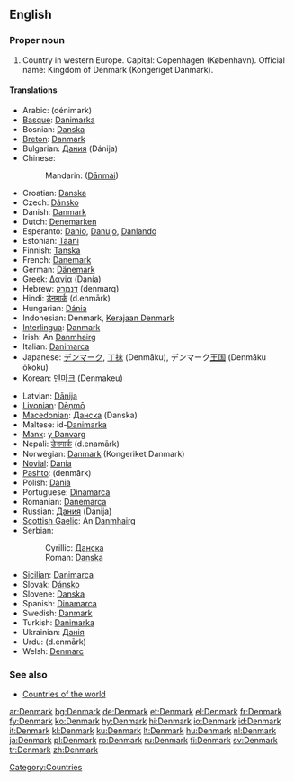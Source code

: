 {{wikipedia}}
==English==

===Proper noun===
{{en-proper noun}}

# Country in western Europe. Capital: Copenhagen (København). Official name: Kingdom of Denmark (Kongeriget Danmark).

====Translations====
{{top}}
*Arabic: {{ARchar|[[دانمارك]]}} (dénimark)
*[[Basque]]: [[Danimarka]]
*Bosnian: [[Danska#Bosnian|Danska]] {{f}}
*[[Breton]]: [[Danmark]]
*Bulgarian: [[Дания]] (Dánija) {{f}}
*Chinese:
*:Mandarin: {{zh-ts|丹麥|丹麦}} ([[Dānmài]])
*Croatian: [[Danska#Croatian|Danska]] {{f}}
*Czech: [[Dánsko]]
*Danish: [[Danmark]]
*Dutch: [[Denemarken]]
*Esperanto: [[Danio]], [[Danujo]], [[Danlando]]
*Estonian: [[Taani]]
*Finnish: [[Tanska]]
*French: [[Danemark]] {{m}}
*German: [[Dänemark]]
*Greek: [[Δανία]] (Danía) {{f}}
*Hebrew: [[דנמרק]] (denmarq)
*Hindi: [[डेनमार्क]] (d.enmārk)
*Hungarian: [[Dánia]]
*Indonesian: Denmark, [[Kerajaan Denmark]]
*[[Interlingua]]: [[Danmark]]
*Irish: An [[Danmhairg]] {{f}}
*Italian: [[Danimarca]]
*Japanese: [[デンマーク]], [[丁抹]] (Denmāku), デンマーク[[王国]] (Denmāku ōkoku)
*Korean: [[덴마크]] (Denmakeu)
{{mid}}
*Latvian: [[Dānija]] {{f}}
*[[Livonian]]: [[Dēņmō]]
*[[Macedonian]]: [[Данска]] (Danska) {{f}}
*Maltese: id-[[Danimarka]]
*[[Manx]]: [[y Danvarg]]
*Nepali: [[डेनमार्क]] (d.enamārk)
*Norwegian: [[Danmark]] (Kongeriket Danmark)
*[[Novial]]: [[Dania]]
*[[Pashto]]: {{PSchar|[[ډېنمارک]]}} (denmārk)
*Polish: [[Dania]] {{f}}
*Portuguese: [[Dinamarca]] {{f}}
*Romanian: [[Danemarca]] {{f}}
*Russian: [[Дания]] (Dánija) {{f}}
*[[Scottish Gaelic]]: An [[Danmhairg]] {{f}}
*Serbian:
*:Cyrillic: [[Данска#Serbian|Данска]] {{f}}
*:Roman: [[Danska#Serbian|Danska]] {{f}}
*[[Sicilian]]: [[Danimarca#Sicilian|Danimarca]] {{f}}
*Slovak: [[Dánsko]]
*Slovene: [[Danska#Slovene|Danska]] {{f}}
*Spanish: [[Dinamarca]] {{f}}
*Swedish: [[Danmark]]
*Turkish: [[Danimarka]]
*Ukrainian: [[Данія]] {{f}}
*Urdu: {{URchar|[[ڈنمارک]]}} (d.enmārk)
*Welsh: [[Denmarc]] {{f}}
{{bottom}}

===See also===
*[[Appendix:Countries of the world|Countries of the world]]

[[Category:Countries]]

[[ar:Denmark]]
[[bg:Denmark]]
[[de:Denmark]]
[[et:Denmark]]
[[el:Denmark]]
[[fr:Denmark]]
[[fy:Denmark]]
[[ko:Denmark]]
[[hy:Denmark]]
[[hi:Denmark]]
[[io:Denmark]]
[[id:Denmark]]
[[it:Denmark]]
[[kl:Denmark]]
[[ku:Denmark]]
[[lt:Denmark]]
[[hu:Denmark]]
[[nl:Denmark]]
[[ja:Denmark]]
[[pl:Denmark]]
[[ro:Denmark]]
[[ru:Denmark]]
[[fi:Denmark]]
[[sv:Denmark]]
[[tr:Denmark]]
[[zh:Denmark]]